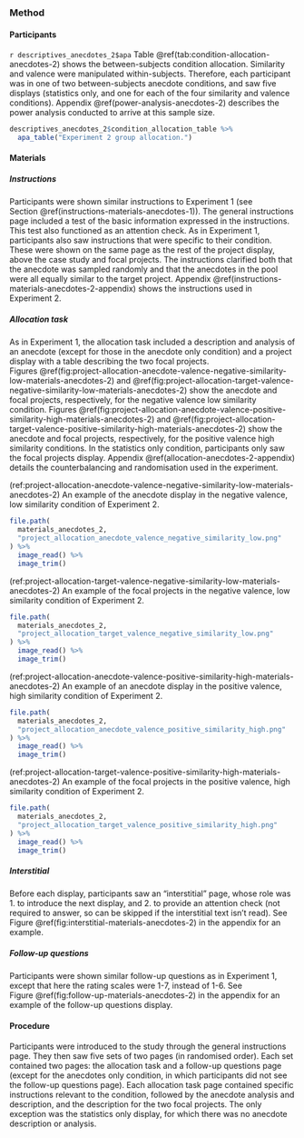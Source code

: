 ### Method

#### Participants

`r descriptives_anecdotes_2$apa` Table \@ref(tab:condition-allocation-anecdotes-2)
shows the between-subjects condition allocation. Similarity and valence were
manipulated within-subjects. Therefore, each participant was in one of two
between-subjects anecdote conditions, and saw five displays (statistics only,
and one for each of the four similarity and valence conditions).
Appendix \@ref(power-analysis-anecdotes-2) describes the power analysis
conducted to arrive at this sample size.

```r
descriptives_anecdotes_2$condition_allocation_table %>%
  apa_table("Experiment 2 group allocation.")
```

#### Materials

##### Instructions

Participants were shown similar instructions to Experiment 1 (see
Section \@ref(instructions-materials-anecdotes-1)). The general instructions
page included a test of the basic information expressed in the instructions.
This test also functioned as an attention check. As in Experiment 1,
participants also saw instructions that were specific to their condition. These
were shown on the same page as the rest of the project display, above the case
study and focal projects. The instructions clarified both that the anecdote was
sampled randomly and that the anecdotes in the pool were all equally similar to
the target project. Appendix \@ref(instructions-materials-anecdotes-2-appendix)
shows the instructions used in Experiment 2.

##### Allocation task {#allocation-anecdotes-2}

As in Experiment 1, the allocation task included a description and analysis of
an anecdote (except for those in the anecdote only condition) and a project
display with a table describing the two focal projects.
Figures \@ref(fig:project-allocation-anecdote-valence-negative-similarity-low-materials-anecdotes-2)
and \@ref(fig:project-allocation-target-valence-negative-similarity-low-materials-anecdotes-2)
show the anecdote and focal projects, respectively, for the negative valence
low similarity condition.
Figures \@ref(fig:project-allocation-anecdote-valence-positive-similarity-high-materials-anecdotes-2)
and \@ref(fig:project-allocation-target-valence-positive-similarity-high-materials-anecdotes-2)
show the anecdote and focal projects, respectively, for the positive valence
high similarity conditions. In the statistics only condition, participants only
saw the focal projects display. Appendix \@ref(allocation-anecdotes-2-appendix)
details the counterbalancing and randomisation used in the experiment.

(ref:project-allocation-anecdote-valence-negative-similarity-low-materials-anecdotes-2) An example of the anecdote display in the negative valence, low similarity condition of Experiment 2.

```r
file.path(
  materials_anecdotes_2,
  "project_allocation_anecdote_valence_negative_similarity_low.png"
) %>%
  image_read() %>%
  image_trim()
```

(ref:project-allocation-target-valence-negative-similarity-low-materials-anecdotes-2) An example of the focal projects in the negative valence, low similarity condition of Experiment 2.

```r
file.path(
  materials_anecdotes_2,
  "project_allocation_target_valence_negative_similarity_low.png"
) %>%
  image_read() %>%
  image_trim()
```

(ref:project-allocation-anecdote-valence-positive-similarity-high-materials-anecdotes-2) An example of an anecdote display in the positive valence, high similarity condition of Experiment 2.

```r
file.path(
  materials_anecdotes_2,
  "project_allocation_anecdote_valence_positive_similarity_high.png"
) %>%
  image_read() %>%
  image_trim()
```

(ref:project-allocation-target-valence-positive-similarity-high-materials-anecdotes-2) An example of the focal projects in the positive valence, high similarity condition of Experiment 2.

```r
file.path(
  materials_anecdotes_2,
  "project_allocation_target_valence_positive_similarity_high.png"
) %>%
  image_read() %>%
  image_trim()
```

##### Interstitial

Before each display, participants saw an "interstitial" page, whose role was 1.
to introduce the next display, and 2. to provide an attention check (not
required to answer, so can be skipped if the interstitial text isn't read). See
Figure \@ref(fig:interstitial-materials-anecdotes-2) in the appendix for an
example.

##### Follow-up questions

Participants were shown similar follow-up questions as in Experiment 1, except
that here the rating scales were 1-7, instead of 1-6. See
Figure \@ref(fig:follow-up-materials-anecdotes-2) in the appendix for an example
of the follow-up questions display.

#### Procedure

Participants were introduced to the study through the general instructions page.
They then saw five sets of two pages (in randomised order). Each set contained
two pages: the allocation task and a follow-up questions page (except for the
anecdotes only condition, in which participants did not see the follow-up
questions page). Each allocation task page contained specific instructions
relevant to the condition, followed by the anecdote analysis and description,
and the description for the two focal projects. The only exception was the
statistics only display, for which there was no anecdote description or
analysis.
